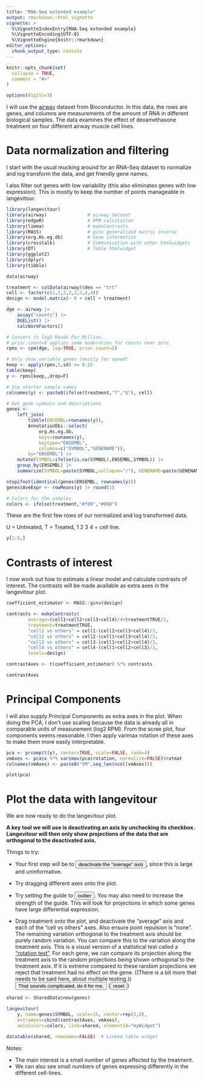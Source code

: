 ```yaml
---
title: "RNA-Seq extended example"
output: rmarkdown::html_vignette
vignette: >
  %\VignetteIndexEntry{RNA-Seq extended example}
  %\VignetteEncoding{UTF-8}
  %\VignetteEngine{knitr::rmarkdown}
editor_options: 
  chunk_output_type: console
---
```


```r
knitr::opts_chunk$set(
  collapse = TRUE,
  comment = "#>"
)

options(digits=3)
```

I will use the [airway](https://bioconductor.org/packages/release/data/experiment/html/airway.html) dataset from Bioconductor. In this data, the rows are genes, and columns are measurements of the amount of RNA in different biological samples. The data examines the effect of dexamethasone treatment on four different airway muscle cell lines.

# Data normalization and filtering

I start with the usual mucking around for an RNA-Seq dataset to normalize and log transform the data, and get friendly gene names.

I also filter out genes with low variability (this also eliminates genes with low expression). This is mostly to keep the number of points manageable in langevitour.

```r
library(langevitour)
library(airway)               # airway dataset
library(edgeR)                # RPM calculation
library(limma)                # makeContrasts
library(MASS)                 # ginv generalized matrix inverse
library(org.Hs.eg.db)         # Gene information
library(crosstalk)            # Communication with other htmlwidgets
library(DT)                   # Table htmlwidget
library(ggplot2)
library(dplyr)
library(tibble)

data(airway)

treatment <- colData(airway)$dex == "trt"
cell <- factor(c(1,1,2,2,3,3,4,4))
design <- model.matrix(~ 0 + cell + treatment)

dge <- airway |>
    assay("counts") |>
    DGEList() |>
    calcNormFactors()

# Convert to log2 Reads Per Million.
# prior.count=5 applies some moderation for counts near zero.
rpms <- cpm(dge, log=TRUE, prior.count=5)

# Only show variable genes (mostly for speed)
keep <- apply(rpms,1,sd) >= 0.25
table(keep)
y <- rpms[keep,,drop=F]

# Use shorter sample names
colnames(y) <- paste0(ifelse(treatment,"T","U"), cell)

# Get gene symbols and descriptions
genes <- 
    left_join(
        tibble(ENSEMBL=rownames(y)),
        AnnotationDbi::select(
            org.Hs.eg.db, 
            keys=rownames(y), 
            keytype="ENSEMBL", 
            columns=c("SYMBOL","GENENAME")),
        by="ENSEMBL") |>
    mutate(SYMBOL=ifelse(is.na(SYMBOL),ENSEMBL,SYMBOL)) |>
    group_by(ENSEMBL) |>
    summarize(SYMBOL=paste(SYMBOL,collapse="/"), GENENAME=paste(GENENAME,collapse="/"))

stopifnot(identical(genes$ENSEMBL, rownames(y)))
genes$AveExpr <- rowMeans(y) |> round(1)

# Colors for the samples
colors <- ifelse(treatment,"#f00","#080")
```

These are the first few rows of our normalized and log transformed data.

U = Untreated, T = Treated, 1 2 3 4 = cell line.

```r
y[1:5,]
```


# Contrasts of interest

I now work out how to estimate a linear model and calculate contrasts of interest. The contrasts will be made available as extra axes in the langevitour plot.

```r
coefficient_estimator <- MASS::ginv(design)

contrasts <- makeContrasts(
        average=(cell1+cell2+cell3+cell4)/4+treatmentTRUE/2,
        treatment=treatmentTRUE,
        "cell1 vs others" = cell1-(cell2+cell3+cell4)/3,
        "cell2 vs others" = cell2-(cell1+cell3+cell4)/3,
        "cell3 vs others" = cell3-(cell1+cell2+cell4)/3,
        "cell4 vs others" = cell4-(cell1+cell2+cell3)/3,
        levels=design)

contrastAxes <- t(coefficient_estimator) %*% contrasts

contrastAxes
```


# Principal Components

I will also supply Principal Components as extra axes in the plot. When doing the PCA, I don't use scaling because the data is already all in comparable units of measurement (log2 RPM). From the scree plot, four components seems reasonable. I then apply varimax rotation of these axes to make them more easily interpretable.

```r
pca <- prcomp(t(y), center=TRUE, scale=FALSE, rank=4)
vmAxes <- pca$x %*% varimax(pca$rotation, normalize=FALSE)$rotmat
colnames(vmAxes) <- paste0("VM",seq_len(ncol(vmAxes)))

plot(pca)
```

# Plot the data with langevitour

We are now ready to do the langevitour plot.

**A key tool we will use is deactivating an axis by unchecking its checkbox. Langevitour will then only show projections of the data that are orthogonal to the deactivated axis.**

Things to try:

* Your first step will be to <button id=hideAverage>deactivate the "average" axis</button>, since this is large and uninformative.

* Try dragging different axes onto the plot.

* Try setting the guide to <button id=showOutliers>outlier</button>. You may also need to increase the strength of the guide. This will look for projections in which some genes have large differential expression.

* Drag treatment onto the plot, and deactivate the "average" axis and each of the "cell vs others" axes. Also ensure point repulsion is "none". The remaining variation orthogonal to the treatment axis should be purely random variation. You can compare this to the variation along the treatment axis. This is a visual version of a statistical test called a ["rotation test"](https://link.springer.com/article/10.1007/s11222-005-4789-5). For each gene, we can compare its projection along the treatment axis to the random projections being shown orthogonal to the treatment axis. If it is extreme compared to these random projections we reject that treatment had no effect on the gene. ((There is a bit more that needs to be said here, about multiple testing.)) <button id=rotationTest>That sounds complicated, do it for me.</button> (<button id=reset>reset</button>)

```r
shared <- SharedData$new(genes)

langevitour(
    y, name=genes$SYMBOL, scale=15, center=rep(3,8), 
    extraAxes=cbind(contrastAxes, vmAxes), 
    axisColors=colors, link=shared, elementId="myWidget")
```

```r
datatable(shared, rownames=FALSE)  # Linked table widget
```

Notes:

* The main interest is a small number of genes affected by the treatment.
* We can also see small numbers of genes expressing differently in the different cell-lines.


<script>
function bindButton(id, state) {
    document.getElementById(id).onclick = function() {
        document.getElementById('myWidget').langevitour.setState(state);
    }
}

bindButton('hideAverage', {
    "labelInactive": ["average"]
});

bindButton('showOutliers', {
    "guideType": "outlier",
    "guide": 2,
    "labelInactive": ["average"],
    "labelPos": { },
});

bindButton('rotationTest', {
    "axesOn": true,
    "heatOn": true,
    "guideType": "none",
    "labelAttractionOn": true,
    "damping": 0,
    "heat": 0,
    "guide": 0,
    "labelAttraction": 0,
    "labelInactive": [
        "average",
        "cell1 vs others",
        "cell2 vs others",
        "cell3 vs others",
        "cell4 vs others"
    ],
    "labelPos": {
        "treatment": [0.0,0.9]
    },
});

bindButton('reset', {
    "axesOn": true,
    "heatOn": true,
    "guideType": "none",
    "labelAttractionOn": true,
    "damping": 0,
    "heat": 0,
    "guide": 0,
    "labelAttraction": 0,
    "labelInactive": [ ],
    "labelPos": { },
});
</script>

